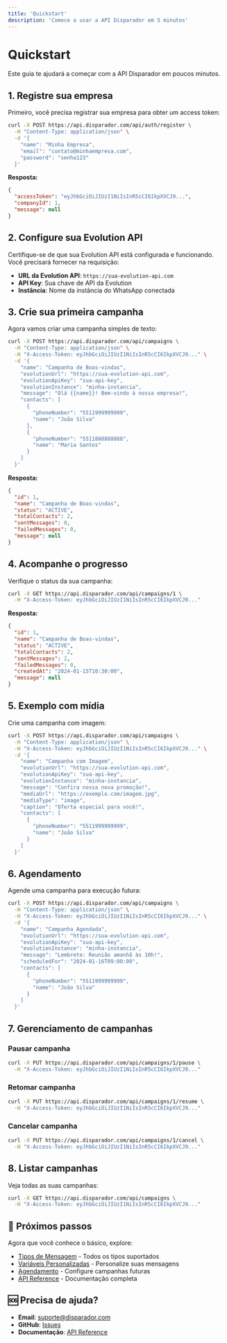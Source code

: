 ```yaml
---
title: 'Quickstart'
description: 'Comece a usar a API Disparador em 5 minutos'
---
```


# Quickstart

Este guia te ajudará a começar com a API Disparador em poucos minutos.

## 1. Registre sua empresa

Primeiro, você precisa registrar sua empresa para obter um access token:

```bash
curl -X POST https://api.disparador.com/api/auth/register \
  -H "Content-Type: application/json" \
  -d '{
    "name": "Minha Empresa",
    "email": "contato@minhaempresa.com",
    "password": "senha123"
  }'
```

**Resposta:**
```json
{
  "accessToken": "eyJhbGciOiJIUzI1NiIsInR5cCI6IkpXVCJ9...",
  "companyId": 1,
  "message": null
}
```

## 2. Configure sua Evolution API

Certifique-se de que sua Evolution API está configurada e funcionando. Você precisará fornecer na requisição:

- **URL da Evolution API**: `https://sua-evolution-api.com`
- **API Key**: Sua chave de API da Evolution
- **Instância**: Nome da instância do WhatsApp conectada

## 3. Crie sua primeira campanha

Agora vamos criar uma campanha simples de texto:

```bash
curl -X POST https://api.disparador.com/api/campaigns \
  -H "Content-Type: application/json" \
  -H "X-Access-Token: eyJhbGciOiJIUzI1NiIsInR5cCI6IkpXVCJ9..." \
  -d '{
    "name": "Campanha de Boas-vindas",
    "evolutionUrl": "https://sua-evolution-api.com",
    "evolutionApiKey": "sua-api-key",
    "evolutionInstance": "minha-instancia",
    "message": "Olá {{name}}! Bem-vindo à nossa empresa!",
    "contacts": [
      {
        "phoneNumber": "5511999999999",
        "name": "João Silva"
      },
      {
        "phoneNumber": "5511888888888",
        "name": "Maria Santos"
      }
    ]
  }'
```

**Resposta:**
```json
{
  "id": 1,
  "name": "Campanha de Boas-vindas",
  "status": "ACTIVE",
  "totalContacts": 2,
  "sentMessages": 0,
  "failedMessages": 0,
  "message": null
}
```

## 4. Acompanhe o progresso

Verifique o status da sua campanha:

```bash
curl -X GET https://api.disparador.com/api/campaigns/1 \
  -H "X-Access-Token: eyJhbGciOiJIUzI1NiIsInR5cCI6IkpXVCJ9..."
```

**Resposta:**
```json
{
  "id": 1,
  "name": "Campanha de Boas-vindas",
  "status": "ACTIVE",
  "totalContacts": 2,
  "sentMessages": 2,
  "failedMessages": 0,
  "createdAt": "2024-01-15T10:30:00",
  "message": null
}
```

## 5. Exemplo com mídia

Crie uma campanha com imagem:

```bash
curl -X POST https://api.disparador.com/api/campaigns \
  -H "Content-Type: application/json" \
  -H "X-Access-Token: eyJhbGciOiJIUzI1NiIsInR5cCI6IkpXVCJ9..." \
  -d '{
    "name": "Campanha com Imagem",
    "evolutionUrl": "https://sua-evolution-api.com",
    "evolutionApiKey": "sua-api-key",
    "evolutionInstance": "minha-instancia",
    "message": "Confira nossa nova promoção!",
    "mediaUrl": "https://exemplo.com/imagem.jpg",
    "mediaType": "image",
    "caption": "Oferta especial para você!",
    "contacts": [
      {
        "phoneNumber": "5511999999999",
        "name": "João Silva"
      }
    ]
  }'
```

## 6. Agendamento

Agende uma campanha para execução futura:

```bash
curl -X POST https://api.disparador.com/api/campaigns \
  -H "Content-Type: application/json" \
  -H "X-Access-Token: eyJhbGciOiJIUzI1NiIsInR5cCI6IkpXVCJ9..." \
  -d '{
    "name": "Campanha Agendada",
    "evolutionUrl": "https://sua-evolution-api.com",
    "evolutionApiKey": "sua-api-key",
    "evolutionInstance": "minha-instancia",
    "message": "Lembrete: Reunião amanhã às 10h!",
    "scheduledFor": "2024-01-16T09:00:00",
    "contacts": [
      {
        "phoneNumber": "5511999999999",
        "name": "João Silva"
      }
    ]
  }'
```

## 7. Gerenciamento de campanhas

### Pausar campanha
```bash
curl -X PUT https://api.disparador.com/api/campaigns/1/pause \
  -H "X-Access-Token: eyJhbGciOiJIUzI1NiIsInR5cCI6IkpXVCJ9..."
```

### Retomar campanha
```bash
curl -X PUT https://api.disparador.com/api/campaigns/1/resume \
  -H "X-Access-Token: eyJhbGciOiJIUzI1NiIsInR5cCI6IkpXVCJ9..."
```

### Cancelar campanha
```bash
curl -X PUT https://api.disparador.com/api/campaigns/1/cancel \
  -H "X-Access-Token: eyJhbGciOiJIUzI1NiIsInR5cCI6IkpXVCJ9..."
```

## 8. Listar campanhas

Veja todas as suas campanhas:

```bash
curl -X GET https://api.disparador.com/api/campaigns \
  -H "X-Access-Token: eyJhbGciOiJIUzI1NiIsInR5cCI6IkpXVCJ9..."
```

## 🎉 Próximos passos

Agora que você conhece o básico, explore:

- [Tipos de Mensagem](/campaigns/message-types) - Todos os tipos suportados
- [Variáveis Personalizadas](/integration/variables) - Personalize suas mensagens
- [Agendamento](/integration/scheduling) - Configure campanhas futuras
- [API Reference](/api-reference/auth/register) - Documentação completa

## 🆘 Precisa de ajuda?

- **Email**: suporte@disparador.com
- **GitHub**: [Issues](https://github.com/matheusluislorscheiter/api-disparador/issues)
- **Documentação**: [API Reference](/api-reference/auth/register)
